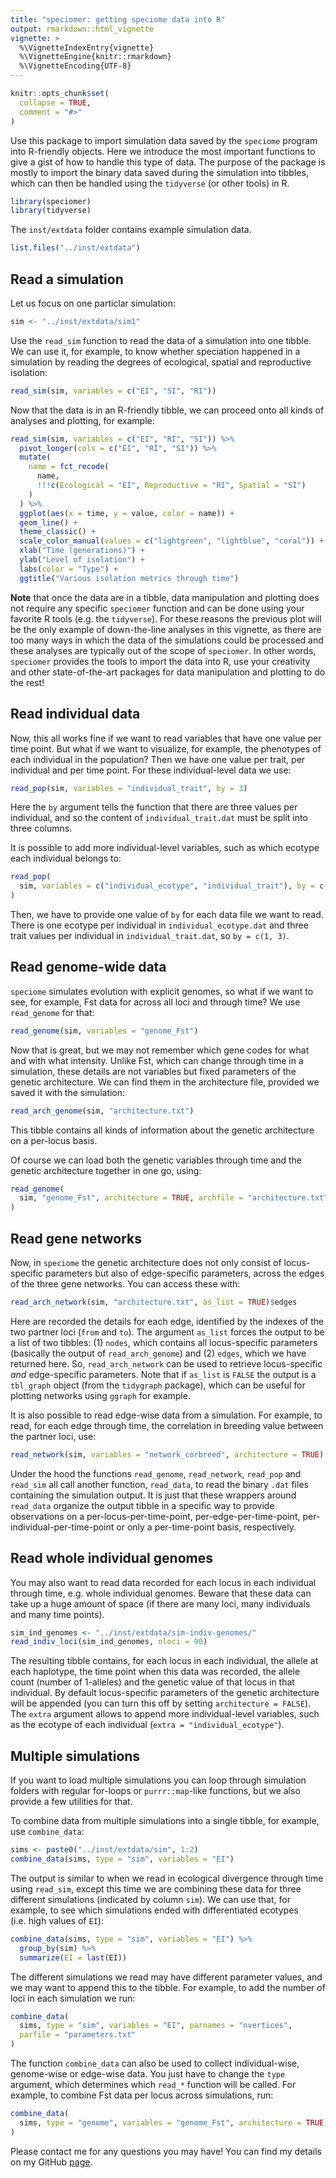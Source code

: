```yaml
---
title: "speciomer: getting speciome data into R"
output: rmarkdown::html_vignette
vignette: >
  %\VignetteIndexEntry{vignette}
  %\VignetteEngine{knitr::rmarkdown}
  %\VignetteEncoding{UTF-8}
---
```


```r
knitr::opts_chunk$set(
  collapse = TRUE,
  comment = "#>"
)
```

Use this package to import simulation data saved by the `speciome` program into R-friendly objects. Here we introduce the most important functions to give a gist of how to handle this type of data. The purpose of the package is mostly to import the binary data saved during the simulation into tibbles, which can then be handled using the `tidyverse` (or other tools) in R.

```r
library(speciomer)
library(tidyverse)
```

The `inst/extdata` folder contains example simulation data.

```r
list.files("../inst/extdata")
```

## Read a simulation

Let us focus on one particlar simulation:

```r
sim <- "../inst/extdata/sim1"
```

Use the `read_sim` function to read the data of a simulation into one tibble. We can use it, for example, to know whether speciation happened in a simulation by reading the degrees of ecological, spatial and reproductive isolation:

```r
read_sim(sim, variables = c("EI", "SI", "RI"))
```
Now that the data is in an R-friendly tibble, we can proceed onto all kinds of analyses and plotting, for example:

```r
read_sim(sim, variables = c("EI", "RI", "SI")) %>%
  pivot_longer(cols = c("EI", "RI", "SI")) %>%
  mutate(
    name = fct_recode(
      name,
      !!!c(Ecological = "EI", Reproductive = "RI", Spatial = "SI")
    )
  ) %>%
  ggplot(aes(x = time, y = value, color = name)) +
  geom_line() +
  theme_classic() +
  scale_color_manual(values = c("lightgreen", "lightblue", "coral")) +
  xlab("Time (generations)") +
  ylab("Level of isolation") +
  labs(color = "Type") +
  ggtitle("Various isolation metrics through time")
```

**Note** that once the data are in a tibble, data manipulation and plotting does not require any specific `speciomer` function and can be done using your favorite R tools (e.g. the `tidyverse`). For these reasons the previous plot will be the only example of down-the-line analyses in this vignette, as there are too many ways in which the data of the simulations could be processed and these analyses are typically out of the scope of `speciomer`. In other words, `speciomer` provides the tools to import the data into R, use your creativity and other state-of-the-art packages for data manipulation and plotting to do the rest!

## Read individual data

Now, this all works fine if we want to read variables that have one value per time point. But what if we want to visualize, for example, the phenotypes of each individual in the population? Then we have one value per trait, per individual and per time point. For these individual-level data we use:

```r
read_pop(sim, variables = "individual_trait", by = 3)
```

Here the `by` argument tells the function that there are three values per individual, and so the content of `individual_trait.dat` must be split into three columns.

It is possible to add more individual-level variables, such as which ecotype each individual belongs to:

```r
read_pop(
  sim, variables = c("individual_ecotype", "individual_trait"), by = c(1, 3)
)
```

Then, we have to provide one value of `by` for each data file we want to read. There is one ecotype per individual in `individual_ecotype.dat` and three trait values per individual in `individual_trait.dat`, so `by = c(1, 3)`.

## Read genome-wide data

`speciome` simulates evolution with explicit genomes, so what if we want to see, for example, Fst data for across all loci and through time? We use `read_genome` for that:

```r
read_genome(sim, variables = "genome_Fst")
```

Now that is great, but we may not remember which gene codes for what and with what intensity. Unlike Fst, which can change through time in a simulation, these details are not variables but fixed parameters of the genetic architecture. We can find them in the architecture file, provided we saved it with the simulation:

```r
read_arch_genome(sim, "architecture.txt")
```

This tibble contains all kinds of information about the genetic architecture on a per-locus basis.

Of course we can load both the genetic variables through time and the genetic architecture together in one go, using:

```r
read_genome(
  sim, "genome_Fst", architecture = TRUE, archfile = "architecture.txt"
)
```

## Read gene networks

Now, in `speciome` the genetic architecture does not only consist of locus-specific parameters but also of edge-specific parameters, across the edges of the three gene networks. You can access these with:

```r
read_arch_network(sim, "architecture.txt", as_list = TRUE)$edges
```

Here are recorded the details for each edge, identified by the indexes of the two partner loci (`from` and `to`). The argument `as_list` forces the output to be a list of two tibbles: (1) `nodes`, which contains all locus-specific parameters (basically the output of `read_arch_genome`) and (2) `edges`, which we have returned here. So, `read_arch_network` can be used to retrieve locus-specific *and* edge-specific parameters. Note that if `as_list` is `FALSE` the output is a `tbl_graph` object (from the `tidygraph` package), which can be useful for plotting networks using `ggraph` for example.

It is also possible to read edge-wise data from a simulation. For example, to read, for each edge through time, the correlation in breeding value between the partner loci, use:

```r
read_network(sim, variables = "network_corbreed", architecture = TRUE)
```

Under the hood the functions `read_genome`, `read_network`, `read_pop` and `read_sim` all call another function, `read_data`, to read the binary `.dat` files containing the simulation output. It is just that these wrappers around `read_data` organize the output tibble in a specific way to provide observations on a per-locus-per-time-point, per-edge-per-time-point, per-individual-per-time-point or only a per-time-point basis, respectively.

## Read whole individual genomes

You may also want to read data recorded for each locus in each individual through time, e.g. whole individual genomes. Beware that these data can take up a huge amount of space (if there are many loci, many individuals and many time points).

```r
sim_ind_genomes <- "../inst/extdata/sim-indiv-genomes/"
read_indiv_loci(sim_ind_genomes, nloci = 90)
```

The resulting tibble contains, for each locus in each individual, the allele at each haplotype, the time point when this data was recorded, the allele count (number of 1-alleles) and the genetic value of that locus in that individual. By default locus-specific parameters of the genetic architecture will be appended (you can turn this off by setting `architecture = FALSE`). The `extra` argument allows to append more individual-level variables, such as the ecotype of each individual (`extra = "individual_ecotype"`).

## Multiple simulations

If you want to load multiple simulations you can loop through simulation folders with regular for-loops or `purrr::map`-like functions, but we also provide a few utilities for that.

To combine data from multiple simulations into a single tibble, for example, use `combine_data`:

```r
sims <- paste0("../inst/extdata/sim", 1:2)
combine_data(sims, type = "sim", variables = "EI")
```
The output is similar to when we read in ecological divergence through time using `read_sim`, except this time we are combining these data for three different simulations (indicated by column `sim`). We can use that, for example, to see which simulations ended with differentiated ecotypes (i.e. high values of `EI`):

```r
combine_data(sims, type = "sim", variables = "EI") %>%
  group_by(sim) %>%
  summarize(EI = last(EI))
```
The different simulations we read may have different parameter values, and we may want to append this to the tibble. For example, to add the number of loci in each simulation we run:

```r
combine_data(
  sims, type = "sim", variables = "EI", parnames = "nvertices", 
  parfile = "parameters.txt"
)
```
The function `combine_data` can also be used to collect individual-wise, genome-wise or edge-wise data. You just have to change the `type` argument, which determines which `read_*` function will be called. For example, to combine Fst data per locus across simulations, run:

```r
combine_data(
  sims, type = "genome", variables = "genome_Fst", architecture = TRUE
)
```
Please contact me for any questions you may have! You can find my details on my GitHub [page](https://github.com/rscherrer/).
